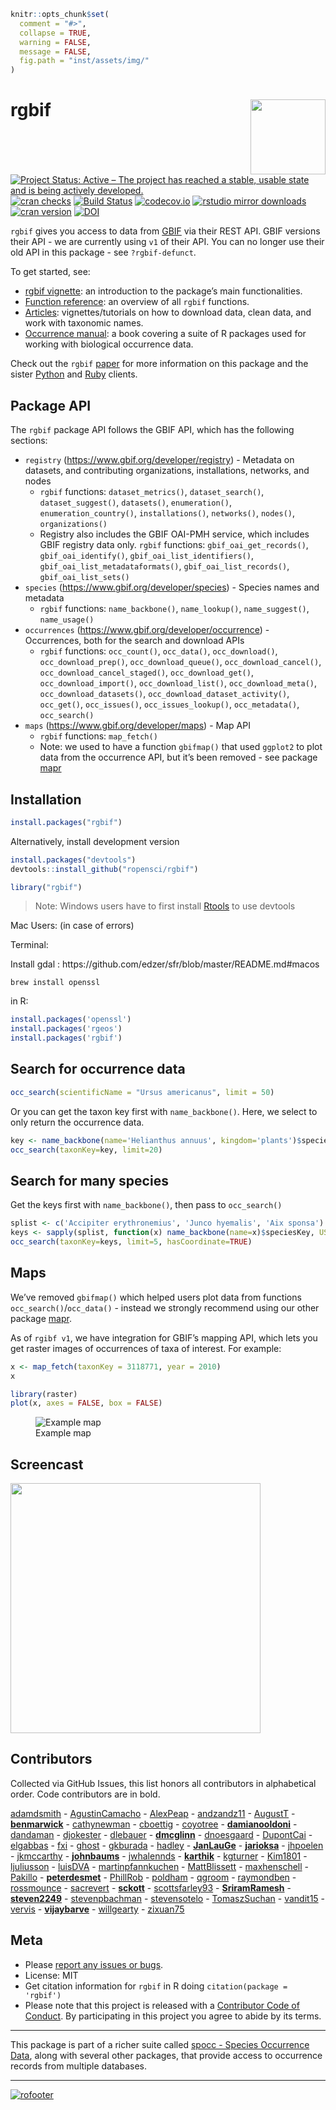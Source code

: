 <!-- README.md is generated from README.Rmd. Please edit that file and knit -->

```r
knitr::opts_chunk$set(
  comment = "#>",
  collapse = TRUE,
  warning = FALSE,
  message = FALSE,
  fig.path = "inst/assets/img/"
)
```

# rgbif <img src="man/figures/logo.png" align="right" alt="" width="120">

[![Project Status: Active – The project has reached a stable, usable state and is being actively developed.](http://www.repostatus.org/badges/latest/active.svg)](http://www.repostatus.org/#active)
[![cran checks](https://cranchecks.info/badges/worst/rgbif)](https://cranchecks.info/pkgs/rgbif)
[![Build Status](https://travis-ci.org/ropensci/rgbif.svg?branch=master)](https://travis-ci.org/ropensci/rgbif)
[![codecov.io](https://codecov.io/github/ropensci/rgbif/coverage.svg?branch=master)](https://codecov.io/github/ropensci/rgbif?branch=master)
[![rstudio mirror downloads](http://cranlogs.r-pkg.org/badges/rgbif)](https://github.com/metacran/cranlogs.app)
[![cran version](http://www.r-pkg.org/badges/version/rgbif)](https://cran.r-project.org/package=rgbif)
[![DOI](https://zenodo.org/badge/2273724.svg)](https://zenodo.org/badge/latestdoi/2273724)

`rgbif` gives you access to data from [GBIF][] via their REST API. GBIF versions their API - we are currently using `v1` of their API. You can no longer use their old API in this package - see `?rgbif-defunct`.

To get started, see:

* [rgbif vignette](https://ropensci.github.io/rgbif/articles/rgbif.html): an introduction to the package's main functionalities.
* [Function reference](https://ropensci.github.io/rgbif/reference/index.html): an overview of all `rgbif` functions.
* [Articles](https://ropensci.github.io/rgbif/articles/index.html): vignettes/tutorials on how to download data, clean data, and work with taxonomic names.
* [Occurrence manual](https://ropensci.github.io/occurrence-manual/): a book covering a suite of R packages used for working with biological occurrence data.

Check out the `rgbif` [paper][] for more information on this package and the sister [Python][pygbif] and [Ruby][gbifrb] clients.

## Package API

The `rgbif` package API follows the GBIF API, which has the following sections:

* `registry` (<https://www.gbif.org/developer/registry>) - Metadata on datasets, and
contributing organizations, installations, networks, and nodes
    * `rgbif` functions: `dataset_metrics()`, `dataset_search()`, `dataset_suggest()`,
    `datasets()`, `enumeration()`, `enumeration_country()`, `installations()`, `networks()`,
    `nodes()`, `organizations()`
    * Registry also includes the GBIF OAI-PMH service, which includes GBIF registry
    data only. `rgbif` functions: `gbif_oai_get_records()`, `gbif_oai_identify()`,
    `gbif_oai_list_identifiers()`, `gbif_oai_list_metadataformats()`,
    `gbif_oai_list_records()`, `gbif_oai_list_sets()`
* `species` (<https://www.gbif.org/developer/species>) - Species names and metadata
    * `rgbif` functions: `name_backbone()`, `name_lookup()`, `name_suggest()`, `name_usage()`
* `occurrences` (<https://www.gbif.org/developer/occurrence>) - Occurrences, both for
the search and download APIs
    * `rgbif` functions: `occ_count()`, `occ_data()`, `occ_download()`, `occ_download_prep()`, `occ_download_queue()`, `occ_download_cancel()`,
    `occ_download_cancel_staged()`, `occ_download_get()`, `occ_download_import()`,
    `occ_download_list()`, `occ_download_meta()`, `occ_download_datasets()`, `occ_download_dataset_activity()`, `occ_get()`, `occ_issues()`,
    `occ_issues_lookup()`, `occ_metadata()`, `occ_search()`
* `maps` (<https://www.gbif.org/developer/maps>) - Map API
    * `rgbif` functions: `map_fetch()`
    * Note: we used to have a function `gbifmap()` that used `ggplot2` to plot data from the
    occurrence API, but it's been removed - see package [mapr][]

## Installation

```r
install.packages("rgbif")
```

Alternatively, install development version

```r
install.packages("devtools")
devtools::install_github("ropensci/rgbif")
```

```r
library("rgbif")
```

> Note: Windows users have to first install [Rtools](https://cran.r-project.org/bin/windows/Rtools/) to use devtools

Mac Users:
(in case of errors)

Terminal:

Install gdal : https://github.com/edzer/sfr/blob/master/README.md#macos

```
brew install openssl
```

in R:

```r
install.packages('openssl')
install.packages('rgeos')
install.packages('rgbif')
```

## Search for occurrence data

```r
occ_search(scientificName = "Ursus americanus", limit = 50)
```

Or you can get the taxon key first with `name_backbone()`. Here, we select to only return the occurrence data.

```r
key <- name_backbone(name='Helianthus annuus', kingdom='plants')$speciesKey
occ_search(taxonKey=key, limit=20)
```

## Search for many species

Get the keys first with `name_backbone()`, then pass to `occ_search()`

```r
splist <- c('Accipiter erythronemius', 'Junco hyemalis', 'Aix sponsa')
keys <- sapply(splist, function(x) name_backbone(name=x)$speciesKey, USE.NAMES=FALSE)
occ_search(taxonKey=keys, limit=5, hasCoordinate=TRUE)
```

## Maps

We've removed `gbifmap()` which helped users plot data from functions `occ_search()`/`occ_data()` - instead we strongly recommend using our other package [mapr][].

As of `rgibf v1`, we have integration for GBIF's mapping API, which lets you get raster images of
occurrences of taxa of interest. For example:

```r
x <- map_fetch(taxonKey = 3118771, year = 2010)
x
```

```r
library(raster)
plot(x, axes = FALSE, box = FALSE)
```

![Example map](man/figures/README-map.png)

## Screencast

<a href="https://vimeo.com/127119010"><img src="man/figures/README-screencast.png" width="400"></a>

## Contributors

Collected via GitHub Issues, this list honors all contributors in alphabetical order. Code contributors are in bold.

[adamdsmith](https://github.com/adamdsmith) - [AgustinCamacho](https://github.com/AgustinCamacho) - [AlexPeap](https://github.com/AlexPeap) - [andzandz11](https://github.com/andzandz11) - [AugustT](https://github.com/AugustT) - **[benmarwick](https://github.com/benmarwick)** - [cathynewman](https://github.com/cathynewman) - [cboettig](https://github.com/cboettig) - [coyotree](https://github.com/coyotree) - **[damianooldoni](https://github.com/damianooldoni)** - [dandaman](https://github.com/dandaman) - [djokester](https://github.com/djokester) - [dlebauer](https://github.com/dlebauer) - **[dmcglinn](https://github.com/dmcglinn)** - [dnoesgaard](https://github.com/dnoesgaard) - [DupontCai](https://github.com/DupontCai) - [elgabbas](https://github.com/elgabbas) - [fxi](https://github.com/fxi) - [ghost](https://github.com/ghost) - [gkburada](https://github.com/gkburada) - [hadley](https://github.com/hadley) - **[JanLauGe](https://github.com/JanLauGe)** - **[jarioksa](https://github.com/jarioksa)** - [jhpoelen](https://github.com/jhpoelen) - [jkmccarthy](https://github.com/jkmccarthy) - **[johnbaums](https://github.com/johnbaums)** - [jwhalennds](https://github.com/jwhalennds) - **[karthik](https://github.com/karthik)** - [kgturner](https://github.com/kgturner) - [Kim1801](https://github.com/Kim1801) - [ljuliusson](https://github.com/ljuliusson) - [luisDVA](https://github.com/luisDVA) - [martinpfannkuchen](https://github.com/martinpfannkuchen) - [MattBlissett](https://github.com/MattBlissett) - [maxhenschell](https://github.com/maxhenschell) - [Pakillo](https://github.com/Pakillo) - **[peterdesmet](https://github.com/peterdesmet)** - [PhillRob](https://github.com/PhillRob) - [poldham](https://github.com/poldham) - [qgroom](https://github.com/qgroom) - [raymondben](https://github.com/raymondben) - [rossmounce](https://github.com/rossmounce) - [sacrevert](https://github.com/sacrevert) - **[sckott](https://github.com/sckott)** - [scottsfarley93](https://github.com/scottsfarley93) - **[SriramRamesh](https://github.com/SriramRamesh)** - **[steven2249](https://github.com/steven2249)** - [stevenpbachman](https://github.com/stevenpbachman) - [stevensotelo](https://github.com/stevensotelo) - [TomaszSuchan](https://github.com/TomaszSuchan) - [vandit15](https://github.com/vandit15) - [vervis](https://github.com/vervis) - **[vijaybarve](https://github.com/vijaybarve)** - [willgearty](https://github.com/willgearty) - [zixuan75](https://github.com/zixuan75)

## Meta

* Please [report any issues or bugs](https://github.com/ropensci/rgbif/issues).
* License: MIT
* Get citation information for `rgbif` in R doing `citation(package = 'rgbif')`
* Please note that this project is released with a [Contributor Code of Conduct](.github/CODE_OF_CONDUCT.md). By participating in this project you agree to abide by its terms.

- - -

This package is part of a richer suite called [spocc - Species Occurrence Data](https://github.com/ropensci/spocc), along with several other packages, that provide access to occurrence records from multiple databases.

- - -

[![rofooter](https://ropensci.org/public_images/github_footer.png)](https://ropensci.org)

[mapr]: https://github.com/ropensci/mapr
[paper]: https://doi.org/10.7287/peerj.preprints.3304v1/
[GBIF]: https://www.gbif.org/
[pygbif]: https://github.com/sckott/pygbif
[gbifrb]: https://github.com/sckott/gbifrb
